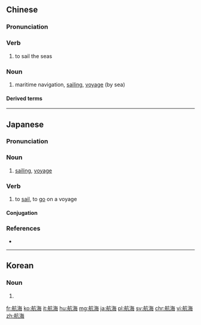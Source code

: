 ==Chinese==
{{zh-forms}}

===Pronunciation===
{{zh-pron
|m=hánghǎi
|c=hong4 hoi2
|mn=qz,tw,xm,zz:hâng-hái/twv:hông-hái
|cat=v,n
}}

===Verb===
{{zh-verb}}

# to sail the seas

===Noun===
{{zh-noun}}

# maritime navigation, [[sailing]], [[voyage]] (by sea)

====Derived terms====
{{zh-der|航海家}}

----

==Japanese==
{{ja-kanjitab|こう|かい|yomi=o}}

===Pronunciation===
{{ja-pron|こうかい|acc=1|y=o}}

===Noun===
{{ja-noun|こうかい}}

# [[sailing]], [[voyage]]

===Verb===
{{ja-verb-suru|こうかい}}

# to [[sail]], to [[go]] on a voyage

====Conjugation====
{{ja-suru|こうかい}}

===References===
* {{R:Shogakukan}}

----

==Korean==
{{ko-hanjatab}}

===Noun===
{{ko-noun|hj|hangeul=항해}}

# {{hanja form of|항해|[[sailing]], [[voyage]]}}

[[fr:航海]]
[[ko:航海]]
[[it:航海]]
[[hu:航海]]
[[mg:航海]]
[[ja:航海]]
[[pl:航海]]
[[sv:航海]]
[[chr:航海]]
[[vi:航海]]
[[zh:航海]]